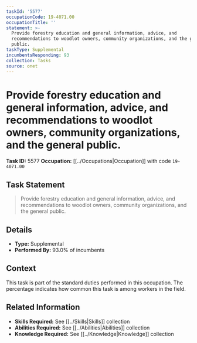 ```yaml
---
taskId: '5577'
occupationCode: 19-4071.00
occupationTitle: ''
statement: >-
  Provide forestry education and general information, advice, and
  recommendations to woodlot owners, community organizations, and the general
  public.
taskType: Supplemental
incumbentsResponding: 93
collection: Tasks
source: onet
---
```

# Provide forestry education and general information, advice, and recommendations to woodlot owners, community organizations, and the general public.

**Task ID:** 5577
**Occupation:** [[../Occupations|Occupation]] with code `19-4071.00`

## Task Statement

> Provide forestry education and general information, advice, and recommendations to woodlot owners, community organizations, and the general public.

## Details

- **Type:** Supplemental
- **Performed By:** 93.0% of incumbents

## Context

This task is part of the standard duties performed in this occupation. The percentage indicates how common this task is among workers in the field.

## Related Information

- **Skills Required:** See [[../Skills|Skills]] collection
- **Abilities Required:** See [[../Abilities|Abilities]] collection
- **Knowledge Required:** See [[../Knowledge|Knowledge]] collection
